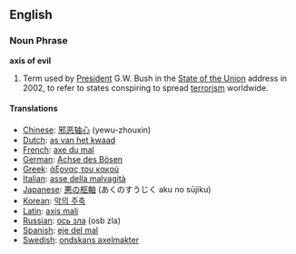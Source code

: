 ==English==

=== Noun Phrase ===

'''axis of evil'''
#Term used by [[President]] G.W. Bush in the [[State of the Union]] address in 2002, to refer to states conspiring to spread [[terrorism]] worldwide.
====Translations====
*[[Chinese]]: [[邪恶轴心]] (yewu-zhouxin)
*[[Dutch]]: [[as van het kwaad]]
*[[French]]: [[axe du mal]]
*[[German]]: [[Achse des Bösen]]
*[[Greek]]: [[άξονας του κακού]]
*[[Italian]]: [[asse della malvagità]]
*[[Japanese]]: [[悪の枢軸]] (あくのすうじく aku no s&#363;jiku)
*[[Korean]]: [[악의 주축]]
*[[Latin]]: [[axis mali]]
*[[Russian]]: [[ось зла]] (osb zla)
*[[Spanish]]: [[eje del mal]]
*[[Swedish]]: [[ondskans axelmakter]]